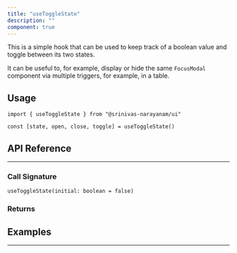 ```yaml
---
title: "useToggleState"
description: ""
component: true
---
```



This is a simple hook that can be used to keep track of a boolean value and toggle between its two states.

It can be useful to, for example, display or hide the same `FocusModal` component
via multiple triggers, for example, in a table.

## Usage

```tsx
import { useToggleState } from "@srinivas-narayanam/ui"
```

```tsx
const [state, open, close, toggle] = useToggleState()
```

## API Reference

---

### Call Signature

`useToggleState(initial: boolean = false)`

### Returns

<HookValues hook="useToggleState" />

## Examples

---

<ComponentExample name="use-toggle-state-demo" />

